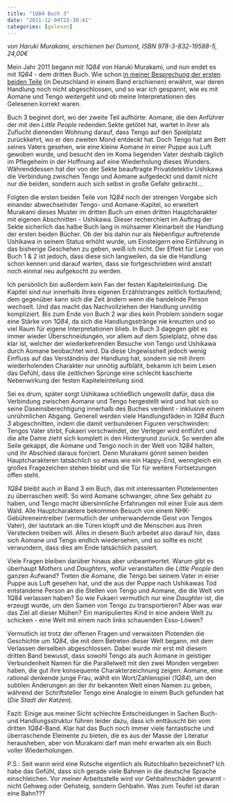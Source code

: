```yaml
---
title: "1Q84 Buch 3"
date: "2011-12-04T23:30:41"
categories: [gelesen]
---
```


*von Haruki Murakami,
erschienen bei Dumont, ISBN 978-3-832-19588-5, 24,00€*

Mein Jahr 2011 begann mit *1Q84* von Haruki Murakami, und nun endet es mit *1Q84* - dem dritten Buch. Wie schon [in meiner Besprechung der ersten beiden Teile](/blog/2011/02/04/1q84/) (in Deutschland in einem Band erschienen) erwähnt, war deren Handlung noch nicht abgeschlossen, und so war ich gespannt, wie es mit Aomane und Tengo weitergeht und ob meine Interpretationen des Gelesenen korrekt waren.

Buch 3 beginnt dort, wo der zweite Teil aufhörte: Aomane, die den Anführer der mit den *Little People* redenden Sekte getötet hat, wartet in ihrer als Zuflucht dienenden Wohnung darauf, dass Tengo auf den Spielplatz zurückkehrt, wo er den zweiten Mond entdeckt hat. Doch Tengo hat am Bett seines Vaters gesehen, wie eine kleine Aomane in einer Puppe aus Luft gewoben wurde, und besucht den im Koma liegenden Vater deshalb täglich im Pflegeheim in der Hoffnung auf eine Wiederholung dieses Wunders. Währenddessen hat der von der Sekte beauftragte Privatdetektiv Ushikawa die Verbindung zwischen Tengo und Aomane aufgedeckt und damit nicht nur die beiden, sondern auch sich selbst in große Gefahr gebracht...

Folgten die ersten beiden Teile von *1Q84* noch der strengen Vorgabe sich einander abwechselnder Tengo- und Aomane-Kapitel, so erweitert Murakami dieses Muster im dritten Buch um einen dritten Hauptcharakter mit eigenen Abschnitten - Ushikawa. Dieser recherchiert im Auftrag der Sekte sicherlich das halbe Buch lang in mühsamer Kleinarbeit die Handlung der ersten beiden Bücher. Ob der bis dahin nur als Nebenfigur auftretende Ushikawa in seinem Status erhöht wurde, um Einsteigern eine Einführung in das bisherige Geschehen zu geben, weiß ich nicht. Der Effekt für Leser von Buch 1 & 2 ist jedoch, dass diese sich langweilen, da sie die Handlung schon kennen und darauf warten, dass sie fortgeschrieben wird anstatt noch einmal neu aufgekocht zu werden.

Ich persönlich bin außerdem kein Fan der festen Kapiteleinteilung. Die Kapitel sind nur innerhalb ihres eigenen Erzählstranges zeitlich fortlaufend; dem gegenüber kann sich die Zeit ändern wenn die handelnde Person wechselt. Und das macht das Nachvollziehen der Handlung unnötig kompliziert. Bis zum Ende von Buch 2 war dies kein Problem sondern sogar eine Stärke von *1Q84*, da sich die Handlungsstränge nie kreuzten und so viel Raum für eigene Interpretationen blieb. In Buch 3 dagegen gibt es immer wieder Überschneidungen, vor allem auf dem Spielplatz, ohne das klar ist, welcher der wiederkehrenden Besuche von Tengo und Ushikawa durch Aomane beobachtet wird. Da diese Ungewissheit jedoch wenig Einfluss auf das Verständnis der Handlung hat, sondern sie mit ihrem wiederholenden Charakter nur unnötig aufbläht, bekamm ich beim Lesen das Gefühl, dass die zeitlichen Sprünge eine schlecht kaschierte Nebenwirkung der festen Kapiteleinteilung sind.

Sei es drum, später sorgt Ushikawa schließlich ungewollt dafür, dass die Verbindung zwischen Aomane und Tengo hergestellt wird und hat sich so seine Daseinsberechtigung innerhalb des Buches verdient - inklusive einem unrühmlichen Abgang. Generell werden viele Handlungsfäden in *1Q84 Buch 3* abgeschnitten, indem die damit verbundenen Figuren verschwinden: Tengos Vater stirbt, Fukaeri verschwindet, der Verleger wird entführt und die alte Dame zieht sich komplett in den Hintergrund zurück. So werden alle Seile gekappt, die Aomane und Tengo noch in der Welt von *1Q84* halten, und ihr Abschied daraus forciert. Denn Murakami gönnt seinen beiden Hauptcharakteren tatsächlich so etwas wie ein Happy-End, wenngleich ein großes Fragezeichen stehen bleibt und die Tür für weitere Fortsetzungen offen steht.

*1Q84* bleibt auch in Band 3 ein Buch, das mit interessanten Plotelementen zu überraschen weiß. So wird Aomane schwanger, ohne Sex gehabt zu haben, und Tengo macht übersinnliche Erfahrungen mit einer Eule aus dem Wald. Alle Hauptcharaktere bekommen Besuch von einem NHK-Gebühreneintreiber (vermutlich der umherwandernde Geist von Tengos Vater), der lautstark an die Türen klopft und die Menschen aus ihren Verstecken treiben will. Alles in diesem Buch arbeitet also darauf hin, dass sich Aomane und Tengo endlich wiedersehen, und so sollte es nicht verwundern, dass dies am Ende tatsächlich passiert.

Viele Fragen bleiben darüber hinaus aber unbeantwortet. Warum gibt es überhaupt *Mothers* und *Daughters*, wofür veranstalten die *Little People* den ganzen Aufwand? Treten die Aomane, die Tengo bei seinem Vater in einer Puppe aus Luft gesehen hat, und die aus der Puppe nach Ushikawas Tod entstandene Person an die Stellen von Tengo und Aomane, die die Welt von 1Q84 verlassen haben? So wie Fukaeri vermutlich nur eine *Daughter* ist, die erzeugt wurde, um den Samen von Tengo zu transportieren? Aber was war das Ziel all dieser Mühen? Ein manipuliertes Kind in eine andere Welt zu schicken - eine Welt mit einem nach links schauenden Esso-Löwen?

Vermutlich ist trotz der offenen Fragen und verwaisten Plotenden die Geschichte um *1Q84*, die mit dem Betreten dieser Welt begann, mit dem Verlassen derselben abgeschlossen. Dabei wurde mir erst mit diesem dritten Band bewusst, dass sowohl Tengo als auch Aomane in geistiger Verbundenheit Namen für die Parallelwelt mit den zwei Monden vergeben haben, die gut ihre konsequente Charakterzeichnung zeigen: Aomane, eine rational denkende junge Frau, wählt ein Wort/Zahlenspiel (*1Q84*), um den subtilen Änderungen an der ihr bekannten Welt einen Namen zu geben, während der Schriftsteller Tengo eine Analogie in einem Buch gefunden hat (*Die Stadt der Katzen*).

Fazit: Einige aus meiner Sicht schlechte Entscheidungen in Sachen Buch- und Handlungsstruktur führen leider dazu, dass ich enttäuscht bin vom dritten *1Q84*-Band. Klar hat das Buch noch immer viele fantastische und überraschende Elemente zu bieten, die es aus der Masse der Literatur herausheben, aber von Murakami darf man mehr erwarten als ein Buch voller Wiederholungen.

P.S.: Seit wann wird eine Rutsche eigentlich als Rutschbahn bezeichnet? Ich habe das Gefühl, dass sich gerade viele Bahnen in die deutsche Sprache einschleichen. Vor meiner Arbeitsstelle wird vor Gehbahnschäden gewarnt - nicht Gehweg oder Gehsteig, sondern Gehbahn. Was zum Teufel ist daran eine Bahn???
